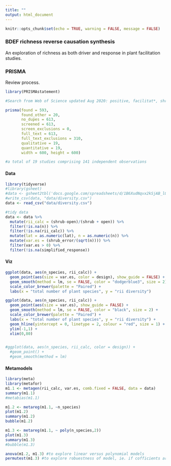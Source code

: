 ```yaml
---
title: ""
output: html_document
---
```


```r
knitr::opts_chunk$set(echo = TRUE, warning = FALSE, message = FALSE)
```

### BDEF richness reverse causation synthesis
An exploration of richness as both driver and response in plant facilitation studies.  

### PRISMA
Review process.

```r
library(PRISMAstatement)

#Search from Web of Science updated Aug 2020: positive, facilitat*, shrub 

prisma(found = 593,
       found_other = 20,
       no_dupes = 613, 
       screened = 613, 
       screen_exclusions = 0, 
       full_text = 613,
       full_text_exclusions = 310, 
       qualitative = 19, 
       quantitative = 19,
       width = 600, height = 600)

#a total of 19 studies comprising 141 independent observations

```


#### Data
```r
library(tidyverse)
#library(gsheet)
#data <- gsheet2tbl('docs.google.com/spreadsheets/d/1B6XudNqvx2kSjAB_l0plfrzyG0o6vuAsDxtwSVeBP3c')
#write_csv(data, "data/diversity.csv")
data <- read_csv("data/diversity.csv")

#tidy data
data <- data %>% 
  mutate(rii_calc = (shrub-open)/(shrub + open)) %>%
  filter(!is.na(n)) %>%
  filter(!is.na(rii_calc)) %>%
  mutate(lat = as.numeric(lat), n = as.numeric(n)) %>%
  mutate(var.es = (shrub_error/(sqrt(n)))) %>%
  filter(var.es > 0) %>% 
  filter(!is.na(simplified_response))

```


#### Viz
```r
ggplot(data, aes(n_species, rii_calc)) +
  geom_point(aes(size = var.es, color = design), show_guide = FALSE) +
  geom_smooth(method = lm, se = FALSE, color = "dodgerblue3", size = 2) +
  scale_color_brewer(palette = "Paired") +
  labs(x = "total number of plant species", y = "rii diversity")

ggplot(data, aes(n_species, rii_calc)) +
  geom_point(aes(size = var.es), show_guide = FALSE) +
  geom_smooth(method = lm, se = FALSE, color = "black", size = 2) +
  scale_color_brewer(palette = "Paired") +
  labs(x = "total number of plant species", y = "rii diversity") +
  geom_hline(yintercept = 0, linetype = 2, colour = "red", size = 1) +
  ylim(-1,1) +
  xlim(0,80)


#ggplot(data, aes(n_species, rii_calc, color = design)) +
  #geom_point() +
  #geom_smooth(method = lm)

```

#### Metamodels
```r
library(meta)
library(metafor)
m1.1 <- metagen(rii_calc, var.es, comb.fixed = FALSE, data = data)
summary(m1.1)
#metabias(m1.1)

m1.2 <- metareg(m1.1, ~n_species)
plot(m1.2)
summary(m1.2)
bubble(m1.2)

m1.3 <- metareg(m1.1, ~ poly(n_species,2))
plot(m1.3)
summary(m1.3)
#bubble(m1.3)

anova(m1.2, m1.3) #to explore linear versus polynomial models
permutest(m1.3) #to explore robuestness of model, ie. if cofficients are a relatively true representation of the variation in the estimate pattern in data

```

